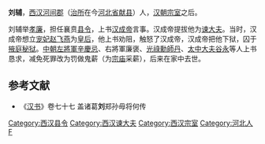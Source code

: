 '''刘辅'''，[[西汉|西汉]][[河间郡|河间郡]]（[[治所|治所]]在今[[河北省|河北省]][[献县|献县]]）人，[[汉朝宗室|汉朝宗室]]之后。

刘辅举[[孝廉|孝廉]]，担任襄贲[[县令|县令]]，上书[[汉成帝|汉成帝]]言事。汉成帝提拔他为[[谏大夫|谏大夫]]。当时，汉成帝想立[[宠妃|宠妃]][[赵飞燕|赵飞燕]]为[[皇后|皇后]]，他上书劝阻，触怒了汉成帝，汉成帝把他下狱，囚于[[掖庭秘狱|掖庭秘狱]]。[[中朝|中朝]][[左將軍|左將軍]][[辛慶忌|辛慶忌]]、右將軍廉褒、[[光祿勳|光祿勳]][[師丹|師丹]]、[[太中大夫|太中大夫]][[谷永|谷永]]等人上书恳求，减免死罪改为罚做鬼薪（为[[宗庙|宗庙]]采薪），后来在家中去世。

==参考文献==
*《[[汉书|汉书]]》卷七十七 盖诸葛'''刘'''郑孙毋将何传

{{DEFAULTSORT:L}}
[[Category:西汉县令|Category:西汉县令]]
[[Category:西汉谏大夫|Category:西汉谏大夫]]
[[Category:西汉宗室|Category:西汉宗室]]
[[Category:河北人|Category:河北人]]
[[Category:刘姓|F]]